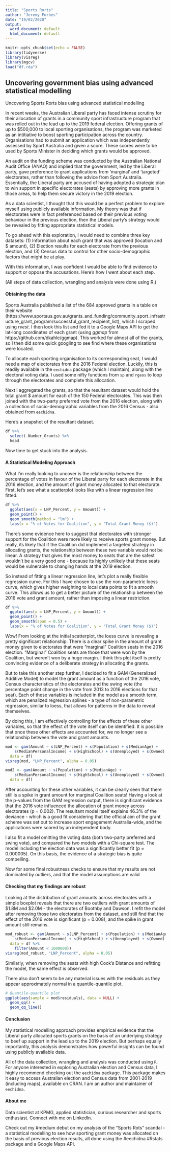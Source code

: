 ```yaml
---
title: "Sports Rorts"
author: "Jeremy Forbes"
date: "19/02/2020"
output:
  word_document: default
  html_document: default
---
```


```r
knitr::opts_chunk$set(echo = FALSE)
library(tidyverse)
library(visreg)
library(mgcv)
load("df.rda")
```

## Uncovering government bias using advanced statistical modelling

Uncovering Sports Rorts bias using advanced statistical modelling

In recent weeks, the Australian Liberal party has faced intense scrutiny for their allocation of grants in a community sport infrastructure program that was rolled out in the lead up to the 2019 federal election. Offering grants of up to $500,000 to local sporting organisations, the program was marketed as an intitiative to boost sporting participation across the country. Organisations had to submit an application which was independently assessed by Sport Australia and given a score. These scores were to be used by Sports Minister in deciding which grants would be approved.

An audit on the funding scheme was conducted by the Australian National Audit Office (ANAO) and implied that the government, led by the Liberal party, gave preference to grant applications from 'marginal' and 'targeted' electorates, rather than following the advice from Sport Australia. Essentially, the Liberal party are accused of having adopted a strategic plan to win support in specific electorates (seats) by approving more grants in those areas, to help them secure victory in the 2019 election.

As a data scientist, I thought that this would be a perfect problem to explore myself using publicly available information. My theory was that if electorates were in fact preferenced based on their previous voting behaviour in the previous election, then the Liberal party's strategy would be revealed by fitting appropriate statistical models. 

To go ahead with this exploration, I would need to combine three key datasets:
(1) Information about each grant that was approved (location and $ amount),
(2) Election results for each electorate from the previous election, and
(3) Census data to control for other socio-demographic factors that might be at play.

With this information, I was confident I would be able to find evidence to support or oppose the accusations. Here's how I went about each step.

(All steps of data collection, wrangling and analysis were done using R.)

#### Obtaining the data

Sports Australia published a list of the 684 approved grants in a table on their website (https://www.sportaus.gov.au/grants_and_funding/community_sport_infrastructure_grant_program/successful_grant_recipient_list), which I scraped using *rvest*. I then look this list and fed it to a Google Maps API to get the lat-long coordinates of each grant (using *ggmap* from https://github.com/dkahle/ggmap). This worked for almost all of the grants, so I then did some quick googling to see find where these organisations were located.

To allocate each sporting organisation to its corresponding seat, I would need a map of electorates from the 2016 Federal election. Luckily, this is readily available in the `eechidna` package (which I maintain), along with the electoral voting data. I used some nifty functions from `sp` and `rgeos` to loop through the electorates and complete this allocation. 

Next I aggregated the grants, so that the resultant dataset would hold the total grant $ amount for each of the 150 Federal electorates. This was then joined with the two-party preferred vote from the 2016 election, along with a collection of socio-demographic variables from the 2016 Census - also obtained from `eechidna`.

Here's a snapshot of the resultant dataset.

```r
df %>% 
  select(-Number_Grants) %>% 
  head
```

Now time to get stuck into the analysis.

#### A Statistical Modeling Approach

What I'm really looking to uncover is the relationship between the percentage of votes in favour of the Liberal party for each electorate in the 2016 election, and the amount of grant money allocated to that electorate. First, let's see what a scatterplot looks like with a linear regression line fitted.

```r
df %>% 
  ggplot(aes(x = LNP_Percent, y = Amount)) +
  geom_point() +
  geom_smooth(method = "lm") +
  labs(x = "% of Votes for Coalition", y = "Total Grant Money ($)")
```

There's some evidence here to suggest that electorates with stronger support for the Coalition were more likely to receive sports grant money. But really, its likely that if the Coalition did implement a targeted strategy in allocating grants, the relationship between these two variabls would not be linear. A strategy that gives the most money to seats that are the safest wouldn't be a very good one - because its highly unlikely that these seats would be vulnerable to changing hands at the 2019 election.

So instead of fitting a linear regression line, let's plot a really flexible regression curve. For this I have chosen to use the non-parametric loess curve, which gives higher weighting to local data points to fit a smooth curve. This allows us to get a better picture of the relationship between the 2016 vote and grant amount, rather than imposing a linear restriction.

```r
df %>% 
  ggplot(aes(x = LNP_Percent, y = Amount)) +
  geom_point() +
  geom_smooth(span = 0.5) +
  labs(x = "% of Votes for Coalition", y = "Total Grant Money ($)")
```

Wow! From looking at the initial scatterplot, the loess curve is revealing a pretty significant relationship. There is a clear spike in the amount of grant money given to electorates that were "marginal" Coalition seats in the 2016 election. "Marginal" Coalition seats are those that were won by the Coalition, but weren't won by a huge margin. I think this plot itself is pretty convincing evidence of a deliberate strategy in allocating the grants.

But to take this another step further, I decided to fit a GAM (Generalized Additive Model) to model the grant amount as a function of the 2016 vote, Census characteristics of the electorates and the swing vote (the percentage point change in the vote from 2013 to 2016 elections for that seat). Each of these variables is included in the model as a smooth term, which are penalized regression splines - a type of non-parametric regression, similar to loess, that allows for patterns in the data to reveal themselves. 

By doing this, I am effectively controlling for the effects of these other variables, so that the effect of the vote itself can be identified. It is possible that once these other effects are accounted for, we no longer see a relationship between the vote and grant amounts.

```r
mod <- gam(Amount ~ s(LNP_Percent) + s(Population) + s(MedianAge) + 
    s(MedianPersonalIncome) + s(HighSchool) + s(Unemployed) + s(Owned) + s(Swing),
  data = df)
visreg(mod, "LNP_Percent", alpha = 0.05)

mod2 <- gam(Amount ~ s(Population) + s(MedianAge) + 
    s(MedianPersonalIncome) + s(HighSchool) + s(Unemployed) + s(Owned),
  data = df)
```

After accounting for these other variables, it can be clearly seen that there still is a spike in grant amount for marginal Coalition seats! Having a look at the p-values from the GAM regression output, there is significant evidence that the 2016 vote influenced the allocation of grant money across electorates (p = 0.002). The resultant model itself explains 46.3% of the deviance - which is a good fit considering that the official aim of the grant scheme was set out to increase sport engagement Australia-wide, and the applications were scored by an independent body. 

I also fit a model omitting the voting data (both two-party preferred and swing vote), and compared the two models with a Chi-square test. The model including the election data was a significantly better fit (p = 0.000005). On this basis, the evidence of a strategic bias is quite compelling.

Now for some final robustness checks to ensure that my results are not dominated by outliers, and that the model assumptions are valid 

#### Checking that my findings are robust

Looking at the distribution of grant amounts across electorates with a simple boxplot reveals that there are two outliers with grant amounts of $1.8M and $2.0M - the electorates of Boothby and Dawson. I refit the model after removing those two electorates from the dataset, and still find that the effect of the 2016 vote is significant (p = 0.008), and the spike in grant amount still remains.

```r
mod_robust <- gam(Amount ~ s(LNP_Percent) + s(Population) + s(MedianAge) + 
    s(MedianPersonalIncome) + s(HighSchool) + s(Unemployed) + s(Owned) + s(Swing),
  data = df %>% 
    filter(Amount < 1600000))
visreg(mod_robust, "LNP_Percent", alpha = 0.05)
```

Similarly, when removing the seats with high Cook's Distance and refitting the model, the same effect is observed.

There also don't seem to be any material issues with the residuals as they appear approximately normal in a quantile-quantile plot.

```r
# Quantile-quantile plot
ggplot(aes(sample = mod$residuals), data = NULL) + 
  geom_qq() + 
  geom_qq_line()
```


#### Conclusion

My statistical modelling approach provides empirical evidence that the Liberal party allocated sports grants on the basis of an underlying strategy to beef up support in the lead up to the 2019 election. But perhaps equally importantly, this analysis demonstrates how powerful insights can be found using publicly available data.

All of the data collection, wrangling and analysis was conducted using `R`. For anyone interested in exploring Australian election and Census data, I highly recommend checking out the `eechidna` package. This package makes it easy to access Australian election and Census data from 2001-2019 (including maps), available on CRAN. I am an author and maintainer of `eechidna`.

#### About me

Data scientist at KPMG, applied statistician, curious researcher and sports enthusiast. Connect with me on LinkedIn.


Check out my #medium debut on my analysis of the "Sports Rots" scandal - a statistical modelling to see how sporting grant money was allocated on the basis of previous election results, all done using the #eechidna #Rstats package and a Google Maps API.
